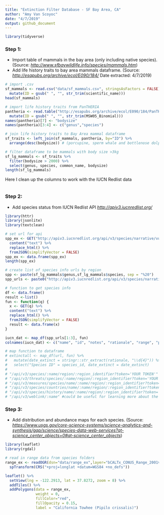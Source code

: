 ```yaml
---
title: "Extinction Filter Database - SF Bay Area, CA"
author: "Amy Van Scoyoc"
date: "4/7/2019"
output: github_document
---
```


```r
library(tidyverse)
```

### Step 1: 
* Import table of mammals in the bay area (only including native species). (Source: *<http://www.sfbaywildlife.info/species/mammals.htm>*) 
* Add life history traits to bay area mammals dataframe. (Source: *<http://esapubs.org/archive/ecol/E090/184/>* Date extracted: 4/7/2019)

```r
# import .csv
sf_mammals <- read.csv("data/sf_mammals.csv", stringsAsFactors = FALSE) %>% 
  mutate(ID = gsub(" ", "", str_trim(scientific_name)))
head(sf_mammals)

# import life history traits from PanTHERIA
pantheria <- read.table("http://esapubs.org/archive/ecol/E090/184/PanTHERIA_1-0_WR05_Aug2008.txt", sep = "\t", stringsAsFactors = FALSE, header = TRUE, na.strings = c("NA", "-999", "-999.00")) %>% 
  mutate(ID = gsub(" ", "", str_trim(MSW05_Binomial)))
names(pantheria)[7] <- "bodysize"
names(pantheria)[3:4] <- c("genus","species")

# join life history traits to Bay Area mammal dataframe
sf_traits <- left_join(sf_mammals, pantheria, by="ID") %>%  
  arrange(desc(bodysize)) # (porcupine, sperm whale and bottlenose dolphin didn't merge)

# filter dataframe to be mammals with body size >3kg
sf_lg_mammals <- sf_traits %>%
  filter(bodysize > 2000) %>% 
  select(genus, species, common_name, bodysize)
length(sf_lg_mammals)
```

Here I clean up the columns to work with the IUCN Redlist data
```r

```


### Step 2:
* Add species status from IUCN Redlist API *<http://apiv3.iucnredlist.org/>*

```r
library(httr)
library(jsonlite)
library(textclean)
```

```r
# set url for api
spp_ex <- GET("http://apiv3.iucnredlist.org/api/v3/species/narrative/vulpes%20vulpes?token=a96f3f11a1e606b9348e0f1a728820b69f1549fd614889f190646ff7296d571d") %>%
  content("text") %>% 
  replace_html() %>% 
  fromJSON(simplifyVector = FALSE)
spp_ex <- data.frame(spp_ex)
length(spp_ex)
```

```r
# create list of species info urls by region
spp <- paste(sf_lg_mammals$genus,sf_lg_mammals$species, sep = "%20")
spp_urls <- paste0("http://apiv3.iucnredlist.org/api/v3/species/narrative/",spp,"?token=")

# function to get species info
df <- data.frame()
result <-list()
fun <- function(q) {
  x <- GET(q) %>% 
  content("text") %>% 
  replace_html() %>% 
  fromJSON(simplifyVector = FALSE)
  result <- data.frame(x)
}

iucn_dat <- map_df(spp_urls[1:3], fun) 
colnames(iucn_dat) <- c("name", "id", "notes", "rationale", "range", "pop", "pop_trend", "habitat", "threat", "conservation", "use_trade")
```



```r
# map function to dataframe
# extinctall <- map_df(url, fun) %>% 
#   mutate(date_extinct = stringr::str_extract(rationale, "\\d{4}")) %>% 
#   select("Species ID" = species_id, date_extinct = date_extinct)
# 
# "/api/v3/species/:name/region/:region_identifier?token='YOUR TOKEN'" #individual species by region
# "/api/v3/threats/species/:name/region/:region_identifier?token='YOUR TOKEN'" #individual species threats by region
# "/api/v3/measures/species/name/:name/region/:region_identifier?token='YOUR TOKEN'" #individual species conservation action by region
# "/api/v3/species/countries/name/:name/region/:region_identifier?token='YOUR TOKEN'" #individual species count by country 
# "/api/v3/species/history/name/:name/region/:region_identifier?token='YOUR TOKEN'" #individual species listing history by region
# "/api/v3/weblink/:name" #could be useful for learning more about the species
```


### Step 3: 
* Add distribution and abundance maps for each species. (Source: *<https://www.usgs.gov/core-science-systems/science-analytics-and-synthesis/gap/science/species-data-web-services?qt-science_center_objects=0#qt-science_center_objects>*)

```r
library(leaflet)
library(rgdal)
```


```r
# read in range data from species folders
range_ex <- readOGR(dsn="data/range_ex",layer="bCALTx_CONUS_Range_2001v1") %>% 
  spTransform(CRS("+proj=longlat +datum=WGS84 +no_defs"))

leaflet() %>% 
  setView(lng = -122.2913, lat = 37.8272, zoom = 8) %>%
  addTiles() %>% 
  addPolygons(data = range_ex, 
              weight = 0,
              fillColor="red",
              fillOpacity = 0.15,
              label = "California Towhee (Pipilo crissalis)")
```

